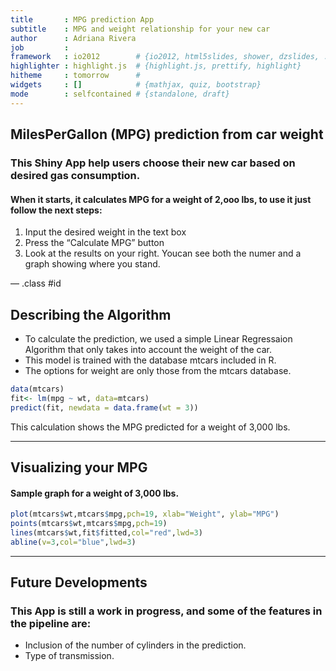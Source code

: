 ```yaml
---
title       : MPG prediction App
subtitle    : MPG and weight relationship for your new car
author      : Adriana Rivera
job         : 
framework   : io2012        # {io2012, html5slides, shower, dzslides, ...}
highlighter : highlight.js  # {highlight.js, prettify, highlight}
hitheme     : tomorrow      # 
widgets     : []            # {mathjax, quiz, bootstrap}
mode        : selfcontained # {standalone, draft}
---
```


## MilesPerGallon (MPG) prediction from car weight
###  This Shiny App help users choose their new car based on desired gas consumption.


#### When it starts, it calculates MPG for a weight of 2,ooo lbs, to use it just follow the next steps:


1. Input the desired weight in the text box
2. Press the "Calculate MPG" button
3. Look at the results on your right. Youcan see both the numer and a graph showing where you stand.


--- .class #id 


## Describing the Algorithm

* To calculate the prediction, we used a simple Linear Regressaion Algorithm that only takes into account the weight of the car.
* This model is trained with the database mtcars included in R. 
* The options for weight are only those from the mtcars database.

```r
data(mtcars)
fit<- lm(mpg ~ wt, data=mtcars)
predict(fit, newdata = data.frame(wt = 3))
```

This calculation shows the MPG predicted for a weight of 3,000 lbs.

---

## Visualizing your MPG
#### Sample graph for a weight of 3,000 lbs.

```r
plot(mtcars$wt,mtcars$mpg,pch=19, xlab="Weight", ylab="MPG")
points(mtcars$wt,mtcars$mpg,pch=19)
lines(mtcars$wt,fit$fitted,col="red",lwd=3)
abline(v=3,col="blue",lwd=3)
```

---

## Future Developments

### This App is  still a work in progress, and some of the features in the pipeline are:

* Inclusion of the number of cylinders in the prediction.
* Type of transmission.


